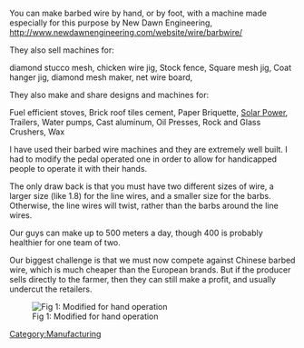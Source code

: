 You can make barbed wire by hand, or by foot, with a machine made especially for this purpose by New Dawn Engineering, http://www.newdawnengineering.com/website/wire/barbwire/

They also sell machines for:

diamond stucco mesh, 
chicken wire jig, 
Stock fence, 
Square mesh jig, 
Coat hanger jig, 
diamond mesh maker, 
net wire board, 

They also make and share designs and machines for:

Fuel efficient stoves, 
Brick roof tiles cement, 
Paper Briquette, 
[[Solar Power]], 
Trailers, 
Water pumps, 
Cast aluminum, 
Oil Presses, 
Rock and Glass Crushers, 
Wax


I have used their barbed wire machines and they are extremely well built.  I had to modify the pedal operated one in order to allow for handicapped people to operate it with their hands.

The only draw back is that you must have two different sizes of wire, a larger size (like 1.8) for the line wires, and a smaller size for the barbs.  Otherwise, the line wires will twist, rather than the barbs around the line wires.

Our guys can make up to 500 meters a day, though 400 is probably healthier for one team of two.

Our biggest challenge is that we must now compete against Chinese barbed wire, which is much cheaper than the European brands.  But if the producer sells directly to the farmer, then they can still make a profit, and usually undercut the retailers.


[[Image:Hand operation.jpg|thumb|left|Fig 1: Modified for hand operation]]

[[Category:Manufacturing]]